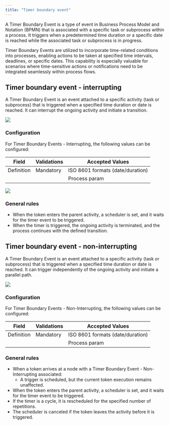 ```yaml
---
title: "Timer boundary event"
---
```


A Timer Boundary Event is a type of event in Business Process Model and Notation (BPMN) that is associated with a specific task or subprocess within a process. It triggers when a predetermined time duration or a specific date is reached while the associated task or subprocess is in progress.

Timer Boundary Events are utilized to incorporate time-related conditions into processes, enabling actions to be taken at specified time intervals, deadlines, or specific dates. This capability is especially valuable for scenarios where time-sensitive actions or notifications need to be integrated seamlessly within process flows.


## Timer boundary event - interrupting

A Timer Boundary Event is an event attached to a specific activity (task or subprocess) that is triggered when a specified time duration or date is reached. It can interrupt the ongoing activity and initiate a transition.

![](https://s3.eu-west-1.amazonaws.com/docx.flowx.ai/3.5/timer_boundary_event_interrupting.svg#center)

### Configuration

For Timer Boundary Events - Interrupting, the following values can be configured:

| Field      | Validations | Accepted Values                  |
| ---------- | ----------- | -------------------------------- |
| Definition | Mandatory   | ISO 8601 formats (date/duration) |
|            |             | Process param                    |

![](https://s3.eu-west-1.amazonaws.com/docx.flowx.ai/release34/intermediate_timer_event.png)

### General rules

* When the token enters the parent activity, a scheduler is set, and it waits for the timer event to be triggered.
* When the timer is triggered, the ongoing activity is terminated, and the process continues with the defined transition.

## Timer boundary event - non-interrupting

A Timer Boundary Event is an event attached to a specific activity (task or subprocess) that is triggered when a specified time duration or date is reached. It can trigger independently of the ongoing activity and initiate a parallel path.

![](https://s3.eu-west-1.amazonaws.com/docx.flowx.ai/3.5/timer_boundary_event_non_interrupting.svg#center)

### Configuration

For Timer Boundary Events - Non-Interrupting, the following values can be configured:

| Field      | Validations | Accepted Values                  |
| ---------- | ----------- | -------------------------------- |
| Definition | Mandatory   | ISO 8601 formats (date/duration) |
|            |             | Process param                    |

### General rules

* When a token arrives at a node with a Timer Boundary Event - Non-Interrupting associated:
    * A trigger is scheduled, but the current token execution remains unaffected.
* When the token enters the parent activity, a scheduler is set, and it waits for the timer event to be triggered.
* If the timer is a cycle, it is rescheduled for the specified number of repetitions.
* The scheduler is canceled if the token leaves the activity before it is triggered.